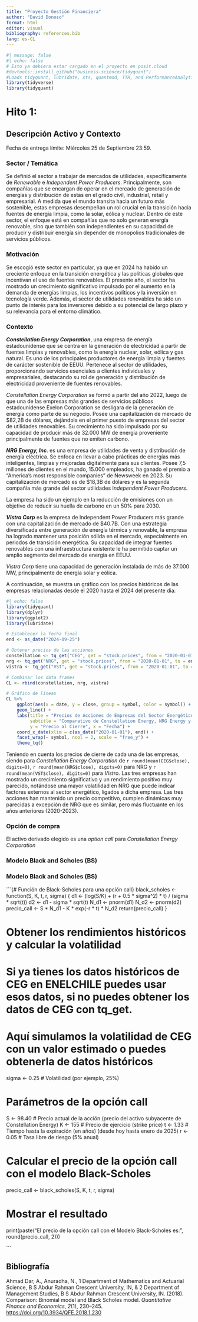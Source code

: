 ```yaml
---
title: "Proyecto Gestión Financiera"
author: "David Donoso"
format: html
editor: visual
bibliography: references.bib
lang: es-CL
---
```


```r
#| message: false
#| echo: false
# Esto ya debiera estar cargado en el proyecto en posit.cloud
#devtools::install_github("business-science/tidyquant")
#Loads tidyquant, lubridate, xts, quantmod, TTR, and PerformanceAnalytics
library(tidyverse)
library(tidyquant)  
```

# Hito 1:

## Descripción Activo y Contexto

Fecha de entrega límite: Miércoles 25 de Septiembre 23:59.

### Sector / Temática

Se definió el sector a trabajar de mercados de utilidades, específicamente de *Renewable* e *Independent Power Producers*. Principalmente, son compañías que se encargan de operar en el mercado de generación de energías y distribución de estas en el grado civil, industrial, retail y empresarial. A medida que el mundo transita hacia un futuro más sostenible, estas empresas desempeñan un rol crucial en la transición hacia fuentes de energía limpia, como la solar, eólica y nuclear. Dentro de este sector, el enfoque está en compañías que no solo generan energía renovable, sino que también son independientes en su capacidad de producir y distribuir energía sin depender de monopolios tradicionales de servicios públicos.

### Motivación

Se escogió este sector en particular, ya que en 2024 ha habido un creciente enfoque en la transición energética y las políticas globales que incentivan el uso de fuentes renovables. El presente año, el sector ha mostrado un crecimiento significativo impulsado por el aumento en la demanda de energías limpias, los incentivos políticos y la inversión en tecnología verde. Además, el sector de utilidades renovables ha sido un punto de interés para los inversores debido a su potencial de largo plazo y su relevancia para el entorno climático.

### Contexto

***Constellation Energy Corporation***, una empresa de energía estadounidense que se centra en la generación de electricidad a partir de fuentes limpias y renovables, como la energía nuclear, solar, eólica y gas natural. Es uno de los principales productores de energía limpia y fuentes de carácter sostenible de EEUU. Pertenece al sector de utilidades, proporcionando servicios esenciales a clientes individuales y empresariales, destacando su rol de generación y distribución de electricidad proveniente de fuentes renovables.

*Constellation Energy Corporation* se formó a partir del año 2022, luego de que una de las empresas más grandes de servicios públicos estadounidense Exelon Corporation se desligara de la generación de energía como parte de su negocio. Posee una capitalización de mercado de \$82,2B de dólares, dejándola en el primer puesto de empresas del sector de utilidades renovables. Su crecimiento ha sido impulsado por su capacidad de producir más de 32.000 MW de energía proveniente principalmente de fuentes que no emiten carbono.

***NRG Energy, Inc***. es una empresa de utilidades de venta y distribución de energía eléctrica. Se enfoca en llevar a cabo prácticas de energías más inteligentes, limpias y mejoradas digitalmente para sus clientes. Posee 7,5 millones de clientes en el mundo, 15.000 empleados, ha ganado el premio a “America's most responsible companies” de Newsweek en 2023. Su capitalización de mercado es de \$18,3B de dólares y es la segunda compañía más grande del sector utilidades I*ndependent Power Producers*.

La empresa ha sido un ejemplo en la reducción de emisiones con un objetivo de reducir su huella de carbono en un 50% para 2030.

***Vistra Corp*** es la empresa de Independent Power Producers más grande con una capitalización de mercado de \$40.7B. Con una estrategia diversificada entre generación de energía térmica y renovable, la empresa ha logrado mantener una posición sólida en el mercado, especialmente en periodos de transición energética. Su capacidad de integrar fuentes renovables con una infraestructura existente le ha permitido captar un amplio segmento del mercado de energía en EEUU.

*Vistra Corp* tiene una capacidad de generación instalada de más de 37.000 MW, principalmente de energía solar y eólica.

A continuación, se muestra un gráfico con los precios históricos de las empresas relacionadas desde el 2020 hasta el 2024 del presente dia:

```r
#| echo: false
library(tidyquant)
library(dplyr)
library(ggplot2)
library(lubridate)

# Establecer la fecha final
end <- as_date("2024-09-25")

# Obtener precios de las acciones
constellation <- tq_get("CEG", get = "stock.prices", from = "2020-01-01", to = end)
nrg <- tq_get("NRG", get = "stock.prices", from = "2020-01-01", to = end)
vistra <- tq_get("VST", get = "stock.prices", from = "2020-01-01", to = end)

# Combinar los data frames
CL <- rbind(constellation, nrg, vistra)

# Gráfico de líneas
CL %>%
    ggplot(aes(x = date, y = close, group = symbol, color = symbol)) +
    geom_line() +
    labs(title = "Precios de Acciones de Empresas del Sector Energético",
         subtitle = "Comparativo de Constellation Energy, NRG Energy y Vistra Corp. (2020-2024)",
         y = "Precio al Cierre", x = "Fecha") +
    coord_x_date(xlim = c(as_date("2020-01-01"), end)) +
    facet_wrap(~ symbol, ncol = 2, scale = "free_y") +
    theme_tq()
```

Teniendo en cuenta los precios de cierre de cada una de las empresas, siendo para *Constellation Energy Corporation* de `r round(mean(CEG$close), digits=0)`, `r round(mean(NRG$close), digits=0)` para NRG y `r round(mean(VST$close), digits=0)` para *Vistro.* Las tres empresas han mostrado un crecimiento significativo y un rendimiento positivo muy parecido, notándose una mayor volatilidad en NRG que puede indicar factores externos al sector energético, ligados a dicha empresa. Las tres acciones han mantenido un precio competitivo, cumplen dinámicas muy parecidas a excepción de NRG que es similar, pero más fluctuante en los años anteriores (2020-2023).

### Opción de compra

El activo derivado elegido es una *option call* para *Constellation Energy Corporation*

### Modelo Black and Scholes (BS)

### Modelo Black and Scholes (BS)

```{# Función de Black-Scholes para una opción call}
black_scholes <- function(S, K, t, r, sigma) {
    d1 <- (log(S/K) + (r + 0.5 * sigma^2) * t) / (sigma * sqrt(t))
    d2 <- d1 - sigma * sqrt(t)
    N_d1 <- pnorm(d1)
    N_d2 <- pnorm(d2)
    precio_call <- S * N_d1 - K * exp(-r * t) * N_d2
    return(precio_call)
}

# Obtener los rendimientos históricos y calcular la volatilidad
# Si ya tienes los datos históricos de CEG en ENELCHILE puedes usar esos datos, si no puedes obtener los datos de CEG con tq_get.

# Aquí simulamos la volatilidad de CEG con un valor estimado o puedes obtenerla de datos históricos
sigma <- 0.25  # Volatilidad (por ejemplo, 25%)

# Parámetros de la opción call
S <- 98.40  # Precio actual de la acción (precio del activo subyacente de Constellation Energy)
K <- 155    # Precio de ejercicio (strike price)
t <- 1.33   # Tiempo hasta la expiración (en años) (desde hoy hasta enero de 2025)
r <- 0.05   # Tasa libre de riesgo (5% anual)

# Calcular el precio de la opción call con el modelo Black-Scholes
precio_call <- black_scholes(S, K, t, r, sigma)

# Mostrar el resultado
print(paste("El precio de la opción call con el Modelo Black-Scholes es:", round(precio_call, 2)))



```

## Bibliografía

Ahmad Dar, A., Anuradha, N., 1 Department of Mathematics and Actuarial Science, B S Abdur Rahman Crescent University, IN, & 2 Department of Management Studies, B S Abdur Rahman Crescent University, IN. (2018). Comparison: Binomial model and Black Scholes model. *Quantitative Finance and Economics*, *2*(1), 230--245. <https://doi.org/10.3934/QFE.2018.1.230>
